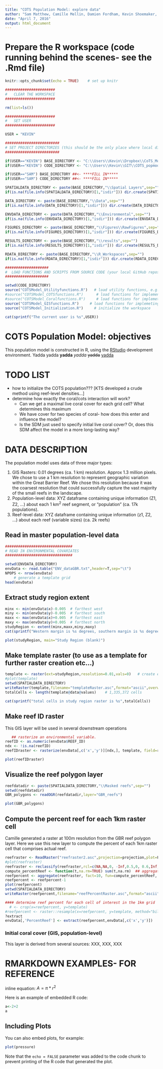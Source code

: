 ```yaml
---
title: "COTS Population Model: explore data"
author: "Sam Matthew, Camille Mellin, Damien Fordham, Kevin Shoemaker, ..."
date: "April 7, 2016"
output: html_document
---
```


# Prepare the R workspace (code running behind the scenes- see the .Rmd file) 

```r
knitr::opts_chunk$set(echo = TRUE)    # set up knitr

#######################
#   CLEAR THE WORKSPACE 
#######################

rm(list=ls())

#######################
#   SET USER 
#######################

USER = "KEVIN"

#########################
# SET PROJECT DIRECTORIES (this should be the only place where local directories should be referenced)
#########################

if(USER=="KEVIN") BASE_DIRECTORY <- "C:\\Users\\Kevin\\Dropbox\\CoTS_Model"             # NOTE: this should link to the Dropbox folder with shared project resources	                                                                        
if(USER=="KEVIN") CODE_DIRECTORY <- "C:\\Users\\Kevin\\GIT\\COTS_popmodel"              # NOTE: code directory should be your local copy of the GitHub repository

if(USER=="SAM") BASE_DIRECTORY ##<- ****FILL IN*****
if(USER=="SAM") CODE_DIRECTORY ##<- ****FILL IN*****

SPATIALDATA_DIRECTORY <- paste(BASE_DIRECTORY,"\\Spatial Layers",sep="")                          # directory for storing relevant spatial data (ASC, SHP files)
if(is.na(file.info(SPATIALDATA_DIRECTORY)[1,"isdir"])) dir.create(SPATIALDATA_DIRECTORY)

DATA_DIRECTORY <- paste(BASE_DIRECTORY,"\\Data",sep="")                                 # directory for storing data (CSV files)
if(is.na(file.info(DATA_DIRECTORY)[1,"isdir"])) dir.create(DATA_DIRECTORY)

ENVDATA_DIRECTORY <- paste(DATA_DIRECTORY,"\\Environmental",sep="")                                 # directory for storing data (CSV files)
if(is.na(file.info(ENVDATA_DIRECTORY)[1,"isdir"])) dir.create(ENVDATA_DIRECTORY)

FIGURES_DIRECTORY <- paste(BASE_DIRECTORY,"\\Figures\\RawFigures",sep="")               # directory for storing raw figures generated from R
if(is.na(file.info(FIGURES_DIRECTORY)[1,"isdir"])) dir.create(FIGURES_DIRECTORY)

RESULTS_DIRECTORY <- paste(BASE_DIRECTORY,"\\results",sep="")                           # directory for storing relevant results
if(is.na(file.info(RESULTS_DIRECTORY)[1,"isdir"])) dir.create(RESULTS_DIRECTORY)

RDATA_DIRECTORY <- paste(BASE_DIRECTORY,"\\R_Workspaces",sep="")                        # directory for storing .RData files (R workspaces and data objects)
if(is.na(file.info(RDATA_DIRECTORY)[1,"isdir"])) dir.create(RDATA_DIRECTORY)

####################
#  LOAD FUNCTIONS AND SCRIPTS FROM SOURCE CODE (your local GitHub repository)
#################### 

setwd(CODE_DIRECTORY)
source("COTSModel_Utilityfunctions.R")   # load utility functions, e.g., for loading packages etc. 
#source("COTSModel_COTSfunctions.R")      # load functions for implementing COTS demography and dispersal
#source("COTSModel_Coralfunctions.R")     # load functions for implemeting coral growth/recovery and dispersal
source("COTSModel_GISfunctions.R")     # load functions for implemeting coral growth/recovery and dispersal
source("COTSModel_Initialization.R")     # initialize the workspace

```

```r
cat(sprintf("The current user is %s",USER))
```


# COTS Population Model: objectives

This population model is constructed in R, using the [RStudio](www.rstudio.com) development environment. 
Yadda yadda **yadda** *yadda* ~~yadda~~ [yadda](www.rstudio.com)


#  TODO LIST

* how to initialize the COTS population??? [KTS developed a crude method using reef-level densities...]
* determine how exactly the coral/cots interaction will work? 
    + Can we get a maximal live coral cover for each grid cell? What determines this maximum
    + We have cover for two species of coral- how does this enter and influence the model?
    + Is the SDM just used to specify initial live coral cover? Or, does this SDM affect the
  model in a more long-lasting way?


# DATA DESCRIPTION
The population model uses data of three major types: 

1. GIS Rasters: 0.01 degrees (ca. 1 km) resolution. Approx 1.3 million pixels. We chose to use a 1 km resolution to represent geographic variation within the Great Barrier Reef.
We chose this resolution because it was the coarsest resolution that could successfully capture
the vast majority of the small reefs in the landscape.  
2. Population-level data: XYZ dataframe containing unique information (Z1, Z2, ...) about
each 1 km^2^ reef segment, or "population" (ca. 17k populations).  
3. Reef-level data: XYZ dataframe containing unique information (z1, Z2, ...) about 
each reef (variable sizes) (ca. 2k reefs)

## Read in master population-level data

```r
###############################
# READ IN ENVIRONMENTAL COVARIATES
###############################

setwd(ENVDATA_DIRECTORY)
envData <- read.table("ENV_dataGBR.txt",header=T,sep="\t")
NPOPS <- nrow(envData)
    # generate a template grid
head(envData)

```

## Extract study region extent

```r
minx <- min(envData$x)-0.005  # farthest west
miny <- min(envData$y)-0.005  # farthest south
maxx <- max(envData$x)+0.005  # farthest east
maxy <- max(envData$y)+0.005  # farthest north
studyRegion <- extent(minx,maxx,miny,maxy)
cat(sprintf("Western margin is %s degrees, southern margin is %s degrees, eastern margin is %s degrees, and northern margin is %s degrees",minx,miny,maxx,maxy))

plot(studyRegion, main="Study Region (blank)")  

```

## Make template raster (to use as a template for further raster creation etc...)

```r
template <- raster(ext=studyRegion,resolution=0.01,vals=0)   # create empty raster
#plot(template)
setwd(SPATIALDATA_DIRECTORY)
writeRaster(template,filename="templateRaster.asc",format="ascii",overwrite=T)   # write to file
totalCells <- length(template@data@values)    # 1,335,372 cells

cat(sprintf("total cells in study region raster is %s",totalCells))
```

## Make reef ID raster
This GIS layer will be used in several downstream operations 

```r
   ## rasterize an environmental variable.
reefID <- as.numeric(envData$REEF_ID)
ndx <- !is.na(reefID)
reefIDraster <- rasterize(envData[,c('x','y')][ndx,], template, field=reefID[ndx])   # memory limitations

plot(reefIDraster)
```


## Visualize the reef polygon layer

```r
reefdatadir <- paste(SPATIALDATA_DIRECTORY,"\\Masked reefs",sep="")   
setwd(reefdatadir)
GBR_polygons <- readOGR(reefdatadir,layer="GBR_reefs")

plot(GBR_polygons)
```

## Compute the percent reef for each 1km raster cell
Camille generated a raster at 100m resolution from the GBR reef polygon layer. Here we use this new layer to compute the percent of each 1km raster cell that comprises actual reef. 

```r
reefraster <- ReadRaster("reefraster2.asc",projection=projection,plot=F)
#plot(reefraster)
reefraster <- reclassify(reefraster,rcl=c(NA,NA,0, -Inf,0.5,0, 0.6,Inf,1))  # temporary layer: reclassify to binary
compute_percentReef <- function(t,na.rm=TRUE) sum(t,na.rm)  ## aggregation function
reefpercent <- aggregate(reefraster, fact=10, fun=compute_percentReef, expand=TRUE, na.rm=TRUE) 
reefpercent <- reefpercent-1
plot(reefpercent)
setwd(SPATIALDATA_DIRECTORY)
writeRaster(reefpercent,filename="reefPercentRaster.asc",format="ascii",overwrite=T)   # write to file

#### determine reef percent for each cell of interest in the 1km grid
  # <- crop(x=reefpercent, y=template)
#reefpercent <- raster::resample(x=reefpercent, y=template, method="bilinear")        # first resample to make sure the grids line up properly (NOTE: need to specify from resample package, not popbio package!)
?extract
envData[,'PercentReef'] <- extract(reefpercent,envData[,c('x','y')])   # add a new column to the envData (XYZ format)


```

### Initial coral cover (GIS, population-level)
This layer is derived from several sources: XXX, XXX, XXX 




# RMARKDOWN EXAMPLES- FOR REFERENCE
inline equation: $A = \pi*r^{2}$

Here is an example of embedded R code:

```r
a<-2+2
a

```

## Including Plots

You can also embed plots, for example:

```r
plot(pressure)
```

Note that the `echo = FALSE` parameter was added to the code chunk to prevent printing of the R code that generated the plot.
